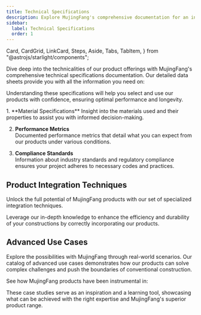```yaml
---
title: Technical Specifications
description: Explore MujingFang's comprehensive documentation for an in-depth look at our premium tools and construction services.
sidebar:
  label: Technical Specifications
  order: 1
---
```


  Card,
  CardGrid,
  LinkCard,
  Steps,
  Aside,
  Tabs,
  TabItem,
} from "@astrojs/starlight/components";

Dive deep into the technicalities of our product offerings with MujingFang's comprehensive technical specifications documentation. Our detailed data sheets provide you with all the information you need on:

<CardGrid>
  <Card title="Material properties and grades" icon="star"></Card>
  <Card title="Mechanical strengths and tolerances" icon="star"></Card>
  <Card
    title="Environmental resilience and sustainability ratings"
    icon="star"
  ></Card>
  <Card title="Compatibility and interoperability" icon="star"></Card>
</CardGrid>

Understanding these specifications will help you select and use our products with confidence, ensuring optimal performance and longevity.

<Steps>
1. **Material Specifications**  
Insight into the materials used and their properties to assist you with informed decision-making.

2. **Performance Metrics**  
   Documented performance metrics that detail what you can expect from our products under various conditions.

3. **Compliance Standards**  
   Information about industry standards and regulatory compliance ensures your project adheres to necessary codes and practices.

</Steps>

## Product Integration Techniques

Unlock the full potential of MujingFang products with our set of specialized integration techniques.

Leverage our in-depth knowledge to enhance the efficiency and durability of your constructions by correctly incorporating our products.

## Advanced Use Cases

Explore the possibilities with MujingFang through real-world scenarios. Our catalog of advanced use cases demonstrates how our products can solve complex challenges and push the boundaries of conventional construction.

See how MujingFang products have been instrumental in:

<CardGrid>
  <LinkCard
    title="Major infrastructure projects"
    href="en/guides/getting-started"
  />
  <LinkCard
    title="Innovative architectural accomplishments"
    href="en/guides/getting-started"
  />
  <LinkCard
    title="High-stress industrial applications"
    href="en/guides/getting-started"
  />
</CardGrid>

These case studies serve as an inspiration and a learning tool, showcasing what can be achieved with the right expertise and MujingFang's superior product range.
